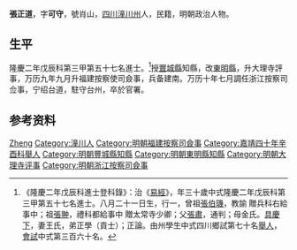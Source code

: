 {{Otheruses|other=名为张正道的其他人物|张正道}}
{{明清人物信息框
| 姓名 = 張正道
| 原名 =
| 圖片名稱= 
| 圖片大小 =
| 圖片說明 = 
| 最高職務 = 浙江按察使司僉事
| 國家 = 大明 
| 爵位 =
| 籍貫 = [[四川|四川]][[潼川州|潼川州]]
| 族裔 = 
| 字號 = 
| 諡號 =
| 出生日期 = 八月二十一日
| 出生地點 =
| 逝世日期 = 卒年不詳 
| 逝世地點 =
| 墓葬 =
| 配偶 = 王氏
| 親屬 = 曾祖[[張伯璣|張伯璣]]，祖[[張翀|張翀]]，父[[張肅|張肅]]，母金氏。弟[[张正学|张正学]]，万历十四年進士
| 出身 =
* 嘉靖四十年辛酉科舉人
* 隆慶二年戊辰科同進士出身
| 經歷 =
| 著作 =  
}}
'''張正道'''{{BD|1539年||1598年||}}，字'''可守'''，號肖山，[[四川|四川]][[潼川州|潼川州]]人，民籍，明朝政治人物。

== 生平 ==
隆慶二年戊辰科第三甲第五十七名進士。<ref>《隆慶二年戊辰科進士登科錄》：治《[[易經|易經]]》，年三十歲中式隆慶二年戊辰科第三甲第五十七名進士。八月二十一日生，行一，曾祖[[張伯璣|張伯璣]]，教諭 贈兵科右給事中；祖[[張翀|張翀]]，禮科都給事中 贈太常寺少卿；父[[張肅|張肅]]，通判；母金氏。[[具慶下|具慶下]]，妻王氏，弟正學（貢士）；正論。由州學生中式四川鄉試第七十名[[舉人|舉人]]，[[會試|會試]]中式第三百六十名。</ref>授[[豐城縣|豐城縣]]知縣，改[[東明縣|東明縣]]，升大理寺評事，万历九年九月升福建按察使司僉事，兵备建南。万历十年七月調任浙江按察司佥事，宁绍台道，駐守台州，卒於官署。

== 参考资料 ==
{{reflist}}

{{隆慶二年戊辰科殿试金榜}}

{{Authority control}}
{{DEFAULTSORT:Zhang張}}
[[Category:张姓|Zheng]]
[[Category:潼川人|Category:潼川人]]
[[Category:明朝福建按察司僉事|Category:明朝福建按察司僉事]]
[[Category:嘉靖四十年辛酉科舉人|Category:嘉靖四十年辛酉科舉人]]
[[Category:明朝豐城縣知縣|Category:明朝豐城縣知縣]]
[[Category:明朝東明縣知縣|Category:明朝東明縣知縣]]
[[Category:明朝大理寺评事|Category:明朝大理寺评事]]
[[Category:明朝浙江按察司僉事|Category:明朝浙江按察司僉事]]

{{明朝人物小作品}}